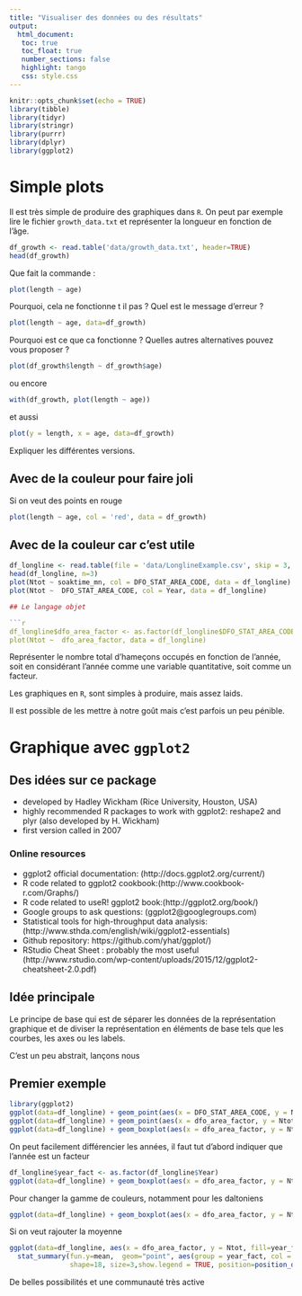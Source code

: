 ```yaml
---
title: "Visualiser des données ou des résultats"
output: 
  html_document:
   toc: true
   toc_float: true
   number_sections: false
   highlight: tango
   css: style.css
---
```


```r
knitr::opts_chunk$set(echo = TRUE)
library(tibble)
library(tidyr)
library(stringr)
library(purrr)
library(dplyr)
library(ggplot2)
```

# Simple plots

Il est très simple de produire des graphiques dans `R`. On peut par exemple lire le fichier `growth_data.txt` et représenter la longueur en fonction de l'âge.

```r
df_growth <- read.table('data/growth_data.txt', header=TRUE)
head(df_growth)
```

Que fait la commande :
```r
plot(length ~ age)
```

Pourquoi, cela ne fonctionne t il pas ? Quel est le message d'erreur ?

```r
plot(length ~ age, data=df_growth)
```

Pourquoi est ce que ca fonctionne ? Quelles autres alternatives pouvez vous proposer ? 

```r
plot(df_growth$length ~ df_growth$age)
```

ou encore

```r
with(df_growth, plot(length ~ age))
```

et aussi 

```r
plot(y = length, x = age, data=df_growth)
```

Expliquer les différentes versions.

## Avec de la couleur pour faire joli
Si on veut des points en rouge 

```r
plot(length ~ age, col = 'red', data = df_growth)
```

## Avec de la couleur car c'est utile

```r
df_longline <- read.table(file = 'data/LonglineExample.csv', skip = 3, header = TRUE, sep = ';')
head(df_longline, n=3)
plot(Ntot ~ soaktime_mn, col = DFO_STAT_AREA_CODE, data = df_longline)
plot(Ntot ~  DFO_STAT_AREA_CODE, col = Year, data = df_longline)

## Le langage objet

```r
df_longline$dfo_area_factor <- as.factor(df_longline$DFO_STAT_AREA_CODE)
plot(Ntot ~  dfo_area_factor, data = df_longline)
```

Représenter le nombre total d'hameçons occupés en fonction de l'année, soit en considérant l'année comme une variable quantitative, soit comme un facteur.


Les graphiques en `R`, sont simples à produire, mais assez laids.

Il est possible de les mettre à notre goût mais c'est parfois un peu pénible.

# Graphique avec `ggplot2`

## Des idées sur ce package

* developed by Hadley Wickham (Rice University, Houston, USA)
* highly recommended R packages to work with ggplot2: reshape2 and plyr (also developed by H. Wickham)
* first version called in 2007

### Online resources
* ggplot2 official documentation: (http://docs.ggplot2.org/current/)
* R code related to ggplot2 cookbook:(http://www.cookbook-r.com/Graphs/)
* R code related to useR! ggplot2 book:(http://ggplot2.org/book/)
* Google groups to ask questions: (ggplot2@googlegroups.com)
* Statistical tools for high-throughput data analysis:(http://www.sthda.com/english/wiki/ggplot2-essentials)
* Github repository: https://github.com/yhat/ggplot/)
* RStudio Cheat Sheet : probably the most useful (http://www.rstudio.com/wp-content/uploads/2015/12/ggplot2-cheatsheet-2.0.pdf)

## Idée principale 

Le principe de base qui est de séparer les données de la représentation graphique et de diviser la représentation en éléments de base tels que les courbes, les axes ou les labels.

C'est un peu abstrait, lançons nous

## Premier exemple

```r
library(ggplot2)
ggplot(data=df_longline) + geom_point(aes(x = DFO_STAT_AREA_CODE, y = Ntot)) 
ggplot(data=df_longline) + geom_point(aes(x = dfo_area_factor, y = Ntot)) 
ggplot(data=df_longline) + geom_boxplot(aes(x = dfo_area_factor, y = Ntot)) 
```


On peut facilement différencier les années, il faut tut d'abord indiquer que l'année est un facteur

```r
df_longline$year_fact <- as.factor(df_longline$Year)
ggplot(data=df_longline) + geom_boxplot(aes(x = dfo_area_factor, y = Ntot, fill=year_fact)) 
```

Pour changer la gamme de couleurs, notamment pour les daltoniens
```r
ggplot(data=df_longline) + geom_boxplot(aes(x = dfo_area_factor, y = Ntot, fill=year_fact)) + scale_fill_viridis_d(option = 'E')
```

Si on veut rajouter la moyenne 
```r
ggplot(data=df_longline, aes(x = dfo_area_factor, y = Ntot, fill=year_fact)) + geom_boxplot()  +
  stat_summary(fun.y=mean,  geom="point", aes(group = year_fact, col = year_fact), 
               shape=18, size=3,show.legend = TRUE, position=position_dodge(width=0.8)) + scale_fill_viridis_d(option = 'E')
```

De belles possibilités et une communauté très active

